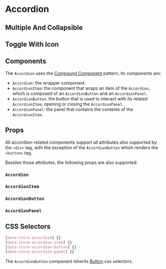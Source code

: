 

# Accordion

## Multiple And Collapsible

<Canvas>
  <Story id="molecules-accordion--multiple-and-collapsible" />
</Canvas>

## Toggle With Icon

<Canvas>
  <Story id="molecules-accordion--toggle-with-icon" />
</Canvas>

## Components

The `Accordion` uses the [Compound Component](https://kentcdodds.com/blog/compound-components-with-react-hooks) pattern, its components are:

- `Accordion`: the wrapper component.
- `AccordionItem`: the component that wraps an item of the `Accordion`, which is composed of an `AccordionButton` and an `AccordionPanel`.
- `AccordionButton`: the button that is used to interact with its related `AccordionItem`, opening or closing the `AccordionPanel`.
- `AccordionPanel`: the panel that contains the contents of the `AccordionItem`.

## Props

All accordion-related components support all attributes also supported by the `<div>` tag, with the exception of the `AccordionButton` which renders the `<button>` tag.

Besides those attributes, the following props are also supported:

### `Accordion`

<ArgsTable of={Accordion} />

### `AccordionItem`

<ArgsTable of={AccordionItem} />

### `AccordionButton`

<ArgsTable of={AccordionButton} />

### `AccordionPanel`

<ArgsTable of={AccordionPanel} />

## CSS Selectors

```css
[data-store-accordion] {}
[data-store-accordion-item] {}
[data-store-accordion-button] {}
[data-store-accordion-panel] {}
```

The `AccordionButton` component inherits [Button](?path=/docs/atoms-button--button#css-selectors) css selectors.
